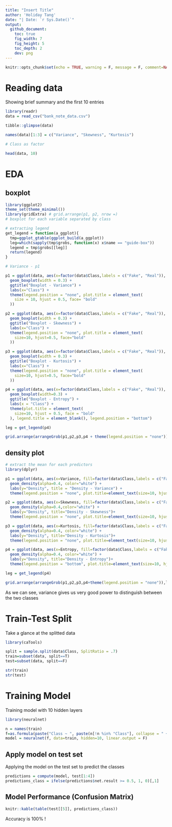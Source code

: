 ```yaml
---
title: "Insert Title"
author: 'Holiday Tang'
date: "| Date: `r Sys.Date()`"
output:
  github_document:
    toc: true
    fig_width: 7
    fig_height: 5
    toc_depth: 2
    dev: png
---
```


```r
knitr::opts_chunk$set(echo = TRUE, warning = F, message = F, comment=NA)
```

# Reading data

Showing brief summary and the first 10 entries

```r
library(readr)
data = read_csv("bank_note_data.csv")

tibble::glimpse(data)

names(data)[1:3] = c("Variance", "Skewness", "Kurtosis")

# Class as factor

head(data, 10)
```

# EDA {.tabset}

## boxplot

```r
library(ggplot2)
theme_set(theme_minimal())
library(gridExtra) # grid.arrange(p1, p2, nrow =)
# boxplot for each variable separated by class

# extracting legend
get_legend = function(a_ggplot){
  tmp=ggplot_gtable(ggplot_build(a_ggplot))
  leg=which(sapply(tmp$grobs, function(x) x$name == "guide-box"))
  legend = tmp$grobs[[leg]]
  return(legend)
}

# Variance - p1

p1 = ggplot(data, aes(x=factor(data$Class,labels = c("Fake", "Real")), y=Variance, fill=factor(data$Class,labels = c("Fake", "Real")))) + 
  geom_boxplot(width = 0.3) + 
  ggtitle("Boxplot - Variance") + 
  labs(x="Class") +
  theme(legend.position = "none", plot.title = element_text(
    size = 10, hjust = 0.5, face= "bold"
  ))

p2 = ggplot(data, aes(x=factor(data$Class,labels = c("Fake", "Real")), y=Skewness, fill=factor(data$Class,labels = c("Fake", "Real")))) +
  geom_boxplot(width = 0.3) +
  ggtitle("Boxplot - Skewness") +
  labs(x="Class") +
  theme(legend.position = "none", plot.title = element_text(
    size=10, hjust=0.5, face="bold"
  ))

p3 = ggplot(data, aes(x=factor(data$Class,labels = c("Fake", "Real")), y=Kurtosis, fill=factor(data$Class,labels = c("Fake", "Real")))) + 
  geom_boxplot(width = 0.3) +
  ggtitle("Boxplot - Kurtosis") +
  labs(x="Class") +
  theme(legend.position = "none", plot.title = element_text(
    size=10, hjust=0.5, face="bold"
  ))

p4 = ggplot(data, aes(x=factor(data$Class,labels = c("Fake", "Real")), y=Entropy, fill=factor(data$Class,labels = c("Fake", "Real")))) + 
  geom_boxplot(width=0.3) +
  ggtitle("Boxplot - Entropy") +
  labs(x = "Class") +
  theme(plot.title = element_text(
    size=10, hjust = 0.5, face = "bold"
  ), legend.title = element_blank(), legend.position = "bottom")

leg = get_legend(p4)

grid.arrange(arrangeGrob(p1,p2,p3,p4 + theme(legend.position = "none")), leg, nrow=2, heights = c(15,1))
```

## density plot

```r
# extract the mean for each predictors
library(dplyr)

p1 = ggplot(data, aes(x=Variance, fill=factor(data$Class,labels = c("Fake", "Real")))) +
  geom_density(alpha=0.4, color="white") + 
  labs(y="Density", title = "Density - Variance") +
  theme(legend.position = "none", plot.title=element_text(size=10, hjust=0.5))

p2 = ggplot(data, aes(x=Skewness, fill=factor(data$Class,labels = c("Fake", "Real")))) + 
  geom_density(alpha=0.4,color="white") +
  labs(y="Density", title="Density - Skewness")+
  theme(legend.position = "none", plot.title=element_text(size=10, hjust=0.5))

p3 = ggplot(data, aes(x=Kurtosis, fill=factor(data$Class,labels = c("Fake", "Real"))))+
  geom_density(alpha=0.4, color="white") +
  labs(y="Density", title="Density - Kurtosis")+
  theme(legend.position = "none", plot.title=element_text(size=10, hjust=0.5))

p4 = ggplot(data, aes(x=Entropy, fill=factor(data$Class,labels = c("Fake", "Real")))) + 
  geom_density(alpha=0.4, color="white") +
  labs(y="Density", title="Density - Entropy")+
  theme(legend.position = "bottom", plot.title=element_text(size=10, hjust=0.5), legend.title = element_blank())

leg = get_legend(p4)

grid.arrange(arrangeGrob(p1,p2,p3,p4+theme(legend.position = "none")),leg, nrow=2, heights = c(16,1))
```

As we can see, variance gives us very good power to distinguish between the two classes

# Train-Test Split

Take a glance at the splitted data

```r
library(caTools)

split = sample.split(data$Class, SplitRatio = .7)
train=subset(data, split==T)
test=subset(data, split==F)

str(train)
str(test)
```

# Training Model

Training model with 10 hidden layers

```r
library(neuralnet)

n = names(train)
f=as.formula(paste("Class ~ ", paste(n[!n %in% "Class"], collapse = " + ")))
model = neuralnet(f, data=train, hidden=10, linear.output = F)
```

## Apply model on test set

Applying the model on the test set to predict the classes

```r
predictions = compute(model, test[1:4])
predictions_class = ifelse(predictions$net.result >= 0.5, 1, 0)[,1]
```

## Model Performance (Confusion Matrix)

```r
knitr::kable(table(test[[5]], predictions_class))
```

Accuracy is 100% !